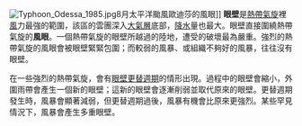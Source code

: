[[File:Typhoon_Odessa_1985.jpg|thumb]]8月太平洋颱風歐迪莎的風眼]]
'''眼壁'''是[[熱帶氣旋|熱帶氣旋]]裡[[風|風]]力最強的範圍，該區的雲團深入[[地球大氣層|大氣層]]底部，[[降水|降水]]量也最大。眼壁直接圍繞熱帶氣旋的'''風眼'''。一個熱帶氣旋的眼壁所越過的陸地，遭受的破壞最為嚴重。強烈的熱帶氣旋的風眼會被眼壁緊緊包圍；而較弱的風暴、或組織不夠好的風暴，往往沒有眼壁。

在一些強烈的熱帶氣旋，會有[[眼壁更替週期|眼壁更替週期]]的情形出現。過程中的眼壁會縮小，外圍雨帶會產生一個新的眼壁；這新的眼壁會逐漸削弱並取代原來的眼壁。更替週期發生時，風暴會顯著減弱，但更替週期過後，風暴有機會比原來更強烈。某些罕見情況下，風暴會產生多重眼壁。